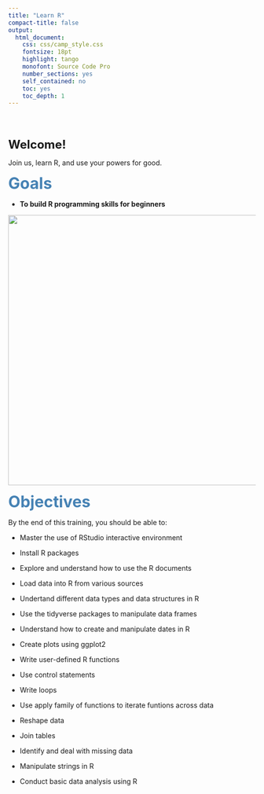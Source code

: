 ---
title: "Learn R"
compact-title: false
output:
  html_document:
    css: css/camp_style.css
    fontsize: 18pt
    highlight: tango
    monofont: Source Code Pro
    number_sections: yes
    self_contained: no
    toc: yes
    toc_depth: 1
---

<style type="text/css">

h1.title {
  font-size: 50px;
  font-weight: bold;
  text-align: center;
  margin-top: 40px;
  margin-bottom: 20px;
}

</style>

<br>


::::{.card data-latex=""}

<br>
<font size = "5">__Welcome!__</font>

Join us, learn R, and use your powers for good.

::::

<font size = "6" color = "steelblue">__Goals__</font>

* __To build R programming skills for beginners__ 

<center>
![](image/scaryR.jfif){width=550px}

</center>


<font size = "6" color = "steelblue">__Objectives__</font>

By the end of this training, you should be able to:

* Master the use of RStudio interactive environment

* Install R packages

* Explore and understand how to use the R documents

* Load data into R from various sources

* Undertand different data types and data structures in R

* Use the tidyverse packages to manipulate data frames

* Understand how to create and manipulate dates in R

* Create plots using ggplot2 

* Write user-defined R functions

* Use control statements

* Write loops

* Use apply family of functions to iterate funtions across data

* Reshape data

* Join tables

* Identify and deal with missing data

* Manipulate strings in R

* Conduct basic data analysis using R
